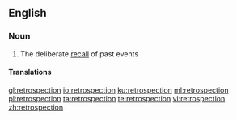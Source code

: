 ==English==

===Noun===
{{en-noun}}

# The deliberate [[recall]] of past events

====Translations====
{{trans-top|the deliberate recall of past events}}
{{trans-mid}}
{{trans-bottom}}

[[gl:retrospection]]
[[io:retrospection]]
[[ku:retrospection]]
[[ml:retrospection]]
[[pl:retrospection]]
[[ta:retrospection]]
[[te:retrospection]]
[[vi:retrospection]]
[[zh:retrospection]]